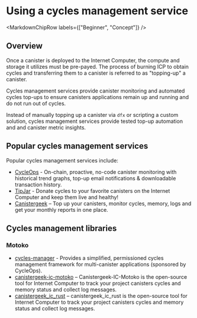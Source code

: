 
# Using a cycles management service

<MarkdownChipRow labels={["Beginner", "Concept"]} />

## Overview

Once a <GlossaryTooltip>canister</GlossaryTooltip> is deployed to the Internet Computer, the compute and storage it utilizes must be pre-payed. The process of burning ICP to obtain cycles and transferring them to a canister is referred to as "topping-up" a canister.

Cycles management services provide canister monitoring and automated cycles top-ups to ensure canisters applications remain up and running and do not run out of cycles.

Instead of manually topping up a canister via `dfx` or scripting a custom solution, cycles management services provide tested top-up automation and and canister metric insights.

## Popular cycles management services
Popular cycles management services include:

* [CycleOps](https://cycleops.dev) - On-chain, proactive, no-code canister monitoring with historical trend graphs, top-up email notifications & downloadable transaction history.
* [TipJar](https://k25co-pqaaa-aaaab-aaakq-cai.ic0.app/) - Donate cycles to your favorite canisters on the Internet Computer and keep them live and healthy!
* [Canistergeek](https://cusyh-iyaaa-aaaah-qcpba-cai.raw.icp0.io/) – Top up your canisters, monitor cycles, memory, logs and get your monthly reports in one place.

## Cycles management libraries

### Motoko

* [cycles-manager](https://github.com/CycleOperators/cycles-manager) - Provides a simplified, permissioned cycles management framework for multi-canister applications (sponsored by CycleOps).
* [canistergeek-ic-motoko](https://github.com/usergeek/canistergeek-ic-motoko) – Canistergeek-IC-Motoko is the open-source tool for Internet Computer to track your project canisters cycles and memory status and collect log messages.
* [canistergeek_ic_rust](https://github.com/usergeek/canistergeek_ic_rust) – canistergeek_ic_rust is the open-source tool for Internet Computer to track your project canisters cycles and memory status and collect log messages.
